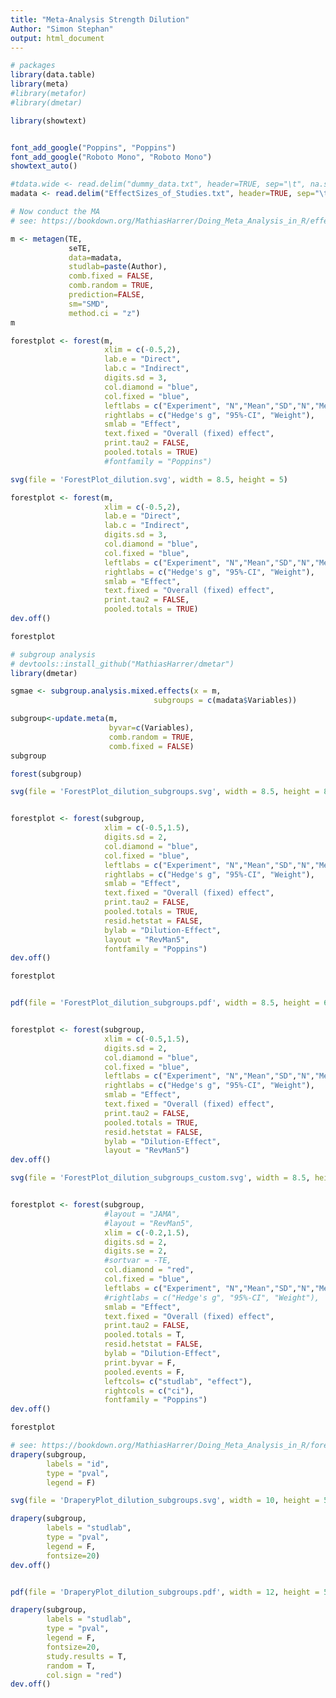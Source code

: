 ```yaml
---
title: "Meta-Analysis Strength Dilution"
Author: "Simon Stephan"
output: html_document
---
```



```r
# packages
library(data.table)
library(meta)
#library(metafor)
#library(dmetar)

library(showtext)


font_add_google("Poppins", "Poppins")
font_add_google("Roboto Mono", "Roboto Mono")
showtext_auto()
```


```r
#tdata.wide <- read.delim("dummy_data.txt", header=TRUE, sep="\t", na.strings="NA", dec=".", strip.white=TRUE)
madata <- read.delim("EffectSizes_of_Studies.txt", header=TRUE, sep="\t", na.strings="NA", dec=".", strip.white=TRUE)
```


```r
# Now conduct the MA 
# see: https://bookdown.org/MathiasHarrer/Doing_Meta_Analysis_in_R/effects.html 

m <- metagen(TE,
             seTE,
             data=madata,
             studlab=paste(Author),
             comb.fixed = FALSE,
             comb.random = TRUE,
             prediction=FALSE,
             sm="SMD", 
             method.ci = "z")
m
```


```r
forestplot <- forest(m,
                     xlim = c(-0.5,2),
                     lab.e = "Direct",
                     lab.c = "Indirect",
                     digits.sd = 3, 
                     col.diamond = "blue", 
                     col.fixed = "blue",
                     leftlabs = c("Experiment", "N","Mean","SD","N","Mean","SD"),
                     rightlabs = c("Hedge's g", "95%-CI", "Weight"),
                     smlab = "Effect",
                     text.fixed = "Overall (fixed) effect", 
                     print.tau2 = FALSE, 
                     pooled.totals = TRUE)
                     #fontfamily = "Poppins")
```


```r
svg(file = 'ForestPlot_dilution.svg', width = 8.5, height = 5) 

forestplot <- forest(m,
                     xlim = c(-0.5,2),
                     lab.e = "Direct",
                     lab.c = "Indirect",
                     digits.sd = 3, 
                     col.diamond = "blue", 
                     col.fixed = "blue",
                     leftlabs = c("Experiment", "N","Mean","SD","N","Mean","SD"),
                     rightlabs = c("Hedge's g", "95%-CI", "Weight"),
                     smlab = "Effect",
                     text.fixed = "Overall (fixed) effect", 
                     print.tau2 = FALSE, 
                     pooled.totals = TRUE)
dev.off()

forestplot
```



```r
# subgroup analysis 
# devtools::install_github("MathiasHarrer/dmetar")
library(dmetar)

sgmae <- subgroup.analysis.mixed.effects(x = m,
                                subgroups = c(madata$Variables))

```

```r
subgroup<-update.meta(m,
                      byvar=c(Variables),
                      comb.random = TRUE,
                      comb.fixed = FALSE)
subgroup

forest(subgroup)
```


```r
svg(file = 'ForestPlot_dilution_subgroups.svg', width = 8.5, height = 8) 


forestplot <- forest(subgroup,
                     xlim = c(-0.5,1.5),
                     digits.sd = 2, 
                     col.diamond = "blue", 
                     col.fixed = "blue",
                     leftlabs = c("Experiment", "N","Mean","SD","N","Mean","SD"),
                     rightlabs = c("Hedge's g", "95%-CI", "Weight"),
                     smlab = "Effect",
                     text.fixed = "Overall (fixed) effect", 
                     print.tau2 = FALSE, 
                     pooled.totals = TRUE, 
                     resid.hetstat = FALSE,
                     bylab = "Dilution-Effect",
                     layout = "RevMan5",
                     fontfamily = "Poppins")
dev.off()

forestplot


pdf(file = 'ForestPlot_dilution_subgroups.pdf', width = 8.5, height = 6) 


forestplot <- forest(subgroup,
                     xlim = c(-0.5,1.5),
                     digits.sd = 2, 
                     col.diamond = "blue", 
                     col.fixed = "blue",
                     leftlabs = c("Experiment", "N","Mean","SD","N","Mean","SD"),
                     rightlabs = c("Hedge's g", "95%-CI", "Weight"),
                     smlab = "Effect",
                     text.fixed = "Overall (fixed) effect", 
                     print.tau2 = FALSE, 
                     pooled.totals = TRUE, 
                     resid.hetstat = FALSE,
                     bylab = "Dilution-Effect",
                     layout = "RevMan5")
dev.off()
```

```r
svg(file = 'ForestPlot_dilution_subgroups_custom.svg', width = 8.5, height = 8) 


forestplot <- forest(subgroup,
                     #layout = "JAMA",
                     #layout = "RevMan5",
                     xlim = c(-0.2,1.5),
                     digits.sd = 2,
                     digits.se = 2,
                     #sortvar = -TE,
                     col.diamond = "red", 
                     col.fixed = "blue",
                     leftlabs = c("Experiment", "N","Mean","SD","N","Mean","SD"),
                     #rightlabs = c("Hedge's g", "95%-CI", "Weight"),
                     smlab = "Effect",
                     text.fixed = "Overall (fixed) effect", 
                     print.tau2 = FALSE, 
                     pooled.totals = T, 
                     resid.hetstat = FALSE,
                     bylab = "Dilution-Effect",
                     print.byvar = F,
                     pooled.events = F,
                     leftcols= c("studlab", "effect"),
                     rightcols = c("ci"),
                     fontfamily = "Poppins")
dev.off()

forestplot
```



```r
# see: https://bookdown.org/MathiasHarrer/Doing_Meta_Analysis_in_R/forest.html
drapery(subgroup, 
        labels = "id",
        type = "pval", 
        legend = F)
```



```r
svg(file = 'DraperyPlot_dilution_subgroups.svg', width = 10, height = 5)

drapery(subgroup, 
        labels = "studlab",
        type = "pval", 
        legend = F, 
        fontsize=20)
dev.off()


pdf(file = 'DraperyPlot_dilution_subgroups.pdf', width = 12, height = 5)

drapery(subgroup, 
        labels = "studlab",
        type = "pval", 
        legend = F, 
        fontsize=20,
        study.results = T, 
        random = T, 
        col.sign = "red")
dev.off()
```


